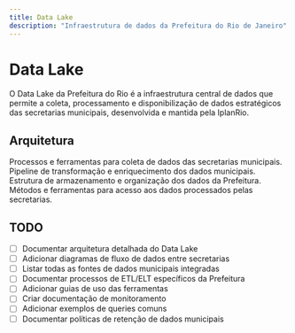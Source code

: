 ```yaml
---
title: Data Lake
description: "Infraestrutura de dados da Prefeitura do Rio de Janeiro"
---
```


# Data Lake

O Data Lake da Prefeitura do Rio é a infraestrutura central de dados que permite a coleta, processamento e disponibilização de dados estratégicos das secretarias municipais, desenvolvida e mantida pela IplanRio.

## Arquitetura

<CardGroup cols={2}>
  <Card
    title="Ingestão de Dados"
    icon="arrow-down-to-line"
    href="/data-lake/ingestao"
  >
    Processos e ferramentas para coleta de dados das secretarias municipais.
  </Card>
  <Card
    title="Processamento"
    icon="gears"
    href="/data-lake/processamento"
  >
    Pipeline de transformação e enriquecimento dos dados municipais.
  </Card>
  <Card
    title="Armazenamento"
    icon="database"
    href="/data-lake/armazenamento"
  >
    Estrutura de armazenamento e organização dos dados da Prefeitura.
  </Card>
  <Card
    title="Consumo"
    icon="arrow-up-from-line"
    href="/data-lake/consumo"
  >
    Métodos e ferramentas para acesso aos dados processados pelas secretarias.
  </Card>
</CardGroup>

## TODO

- [ ] Documentar arquitetura detalhada do Data Lake
- [ ] Adicionar diagramas de fluxo de dados entre secretarias
- [ ] Listar todas as fontes de dados municipais integradas
- [ ] Documentar processos de ETL/ELT específicos da Prefeitura
- [ ] Adicionar guias de uso das ferramentas
- [ ] Criar documentação de monitoramento
- [ ] Adicionar exemplos de queries comuns
- [ ] Documentar políticas de retenção de dados municipais 